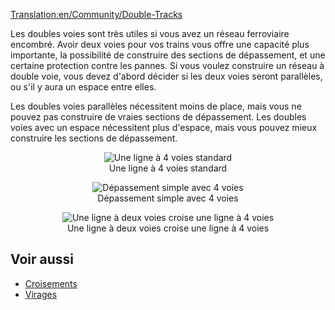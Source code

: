 [[Translation:en/Community/Double-Tracks]]

Les doubles voies sont très utiles si vous avez un réseau ferroviaire encombré. Avoir deux voies pour vos trains vous offre une capacité plus importante, la possibilité de construire des sections de dépassement, et une certaine protection contre les pannes.
Si vous voulez construire un réseau à double voie, vous devez d'abord décider si les deux voies seront parallèles, ou s'il y aura un espace entre elles.

Les doubles voies parallèles nécessitent moins de place, mais vous ne pouvez pas construire de vraies sections de dépassement.
Les doubles voies avec un espace nécessitent plus d'espace, mais vous pouvez mieux construire les sections de dépassement.

<center>[[File:en/Normal 4 track.png|center|none|frame|Une ligne à 4 voies standard]]</center>
<center>[[File:en/Simple overtaking.png|center|none|frame|Dépassement simple avec 4 voies]]</center>
<center>[[File:en/2 track - 4 track.png|center|none|frame|Une ligne à deux voies croise une ligne à 4 voies]]</center>

== Voir aussi ==
*[[fr/Community/Junctionary/Main Page|Croisements]]
*[[fr/Community/Virage|Virages]]